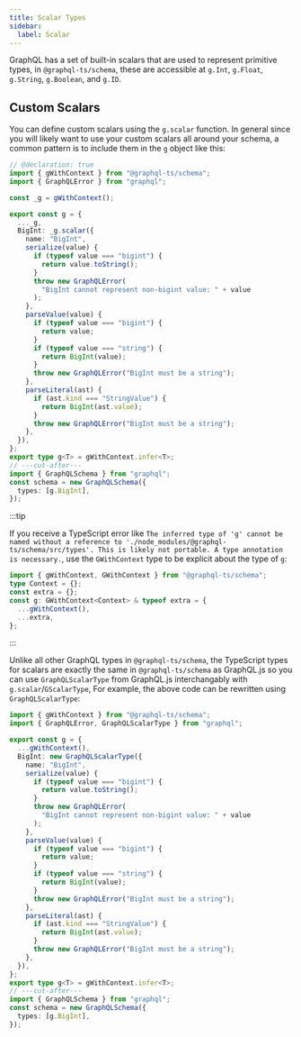 ```yaml
---
title: Scalar Types
sidebar:
  label: Scalar
---
```



GraphQL has a set of built-in scalars that are used to represent primitive types, in `@graphql-ts/schema`, these are accessible at `g.Int`, `g.Float`, `g.String`, `g.Boolean`, and `g.ID`.

## Custom Scalars

You can define custom scalars using the `g.scalar` function. In general since you will likely want to use your custom scalars all around your schema, a common pattern is to include them in the `g` object like this:

<ShowSchema>

```ts twoslash "_g.scalar"
// @declaration: true
import { gWithContext } from "@graphql-ts/schema";
import { GraphQLError } from "graphql";

const _g = gWithContext();

export const g = {
  ..._g,
  BigInt: _g.scalar({
    name: "BigInt",
    serialize(value) {
      if (typeof value === "bigint") {
        return value.toString();
      }
      throw new GraphQLError(
        "BigInt cannot represent non-bigint value: " + value
      );
    },
    parseValue(value) {
      if (typeof value === "bigint") {
        return value;
      }
      if (typeof value === "string") {
        return BigInt(value);
      }
      throw new GraphQLError("BigInt must be a string");
    },
    parseLiteral(ast) {
      if (ast.kind === "StringValue") {
        return BigInt(ast.value);
      }
      throw new GraphQLError("BigInt must be a string");
    },
  }),
};
export type g<T> = gWithContext.infer<T>;
// ---cut-after---
import { GraphQLSchema } from "graphql";
const schema = new GraphQLSchema({
  types: [g.BigInt],
});
```

</ShowSchema>

:::tip

If you receive a TypeScript error like `The inferred type of 'g' cannot be named without a reference to './node_modules/@graphql-ts/schema/src/types'. This is likely not portable. A type annotation is necessary.`, use the `GWithContext` type to be explicit about the type of `g`:

```ts twoslash "GWithContext<Context>"
import { gWithContext, GWithContext } from "@graphql-ts/schema";
type Context = {};
const extra = {};
const g: GWithContext<Context> & typeof extra = {
  ...gWithContext(),
  ...extra,
};
```

:::

Unlike all other GraphQL types in `@graphql-ts/schema`, the TypeScript types for scalars are exactly the same in `@graphql-ts/schema` as GraphQL.js so you can use `GraphQLScalarType` from GraphQL.js interchangably with `g.scalar`/`GScalarType`, For example, the above code can be rewritten using `GraphQLScalarType`:

<ShowSchema>

```ts twoslash
import { gWithContext } from "@graphql-ts/schema";
import { GraphQLError, GraphQLScalarType } from "graphql";

export const g = {
  ...gWithContext(),
  BigInt: new GraphQLScalarType({
    name: "BigInt",
    serialize(value) {
      if (typeof value === "bigint") {
        return value.toString();
      }
      throw new GraphQLError(
        "BigInt cannot represent non-bigint value: " + value
      );
    },
    parseValue(value) {
      if (typeof value === "bigint") {
        return value;
      }
      if (typeof value === "string") {
        return BigInt(value);
      }
      throw new GraphQLError("BigInt must be a string");
    },
    parseLiteral(ast) {
      if (ast.kind === "StringValue") {
        return BigInt(ast.value);
      }
      throw new GraphQLError("BigInt must be a string");
    },
  }),
};
export type g<T> = gWithContext.infer<T>;
// ---cut-after---
import { GraphQLSchema } from "graphql";
const schema = new GraphQLSchema({
  types: [g.BigInt],
});
```

</ShowSchema>
